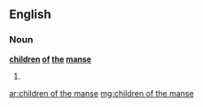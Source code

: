 ==English==

===Noun===
'''[[children]] [[of]] [[the]] [[manse]]''' {{p}}

# {{plural of|[[child of the manse]]}}

[[ar:children of the manse]]
[[mg:children of the manse]]